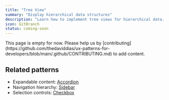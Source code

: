 ```yaml
---
title: "Tree View"
summary: "Display hierarchical data structures"
description: "Learn how to implement tree views for hierarchical data. Discover best practices for expandable nodes, selection states, and keyboard navigation."
icon: GitBranch
status: coming-soon
---
```


<Callout type="warning">
  This page is empty for now. Please help us by
  [contributing](https://github.com/thedaviddias/ux-patterns-for-developers/blob/main/.github/CONTRIBUTING.md)
  to add content.
</Callout>

## Related patterns

- Expandable content: [Accordion](/patterns/content-management/accordion)
- Navigation hierarchy: [Sidebar](/patterns/navigation/sidebar)
- Selection controls: [Checkbox](/patterns/forms/checkbox)
